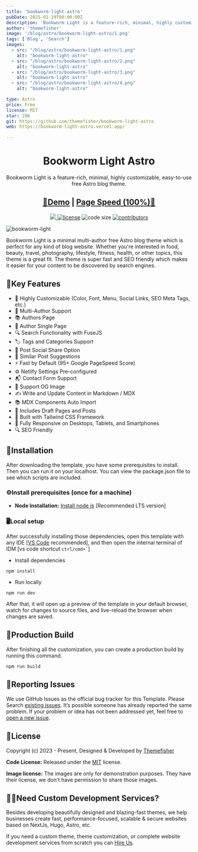 ```yaml
---
title: 'bookworm-light-astro'
pubDate: 2025-01-19T00:00:00Z
description: 'Bookworm Light is a feature-rich, minimal, highly customizable, easy-to-use Astro blog theme. '
author: 'themefisher'
image: '/blog/astro/bookworm-light-astro/1.png'
tags: ['Blog', 'Search']
images:
  - src: "/blog/astro/bookworm-light-astro/1.png"
    alt: "bookworm-light-astro"
  - src: "/blog/astro/bookworm-light-astro/2.png"
    alt: "bookworm-light-astro"
  - src: "/blog/astro/bookworm-light-astro/3.png"
    alt: "bookworm-light-astro"
  - src: "/blog/astro/bookworm-light-astro/4.png"
    alt: "bookworm-light-astro"

type: Astro
price: Free
license: MIT
star: 296
git: https://github.com/themefisher/bookworm-light-astro
web: https://bookworm-light-astro.vercel.app/

---
```


<h1 align="center">Bookworm Light Astro</h1>
<p align="center">Bookworm Light is a feature-rich, minimal, highly customizable, easy-to-use free Astro blog theme.</p>
<h2 align="center"> <a target="_blank" href="https://bookworm-light-astro.vercel.app/" rel="nofollow">👀Demo</a> | <a  target="_blank" href="https://pagespeed.web.dev/report?url=https%3A%2F%2Fbookworm-light-astro.vercel.app%2F&form_factor=desktop">Page Speed (100%)🚀</a></h2>

<p align="center">
  <a href="https://github.com/withastro/astro/releases/tag/astro%405.1.7" alt="Contributors">
    <img src="https://img.shields.io/static/v1?label=ASTRO&message=5.1&color=000&logo=astro" />
  </a>
  <a href="https://github.com/themefisher/bookworm-light-astro/blob/main/LICENSE">
    <img src="https://img.shields.io/github/license/themefisher/bookworm-light-astro" alt="license"/></a>
  <img src="https://img.shields.io/github/languages/code-size/themefisher/bookworm-light-astro" alt="code size"/>
  <a href="https://github.com/themefisher/bookworm-light-astro/graphs/contributors">
    <img src="https://img.shields.io/github/contributors/themefisher/bigspring-light-astro" alt="contributors"/></a>
</p>

![bookworm-light](https://demo.gethugothemes.com/thumbnails/bookworm-light.png)

Bookworm Light is a minimal multi-author free Astro blog theme which is perfect for any kind of blog website. Whether you're interested in food, beauty, travel, photography, lifestyle, fitness, health, or other topics, this theme is a great fit. The theme is super fast and SEO friendly which makes it easier for your content to be discovered by search engines.

## 🔑Key Features

- 🎨 Highly Customizable (Color, Font, Menu, Social Links, SEO Meta Tags, etc.)
- 👥 Multi-Author Support
- 📚 Authors Page
- 👤 Author Single Page
- 🔍 Search Functionality with FuseJS
- 🏷️ Tags and Categories Support
- 📲 Post Social Share Option
- 🔗 Similar Post Suggestions
- ⚡ Fast by Default (95+ Google PageSpeed Score)
- ⚙️ Netlify Settings Pre-configured
- 📬 Contact Form Support
- 🌅 Support OG Image
- ✍️ Write and Update Content in Markdown / MDX
- 📚 MDX Components Auto Import
- 📝 Includes Draft Pages and Posts
- 🚀 Built with Tailwind CSS Framework
- 📱 Fully Responsive on Desktops, Tablets, and Smartphones
- 🔍 SEO Friendly


## 🔧Installation

After downloading the template, you have some prerequisites to install. Then you can run it on your localhost. You can view the package.json file to see which scripts are included.

### ⚙️Install prerequisites (once for a machine)

- **Node Installation:** [Install node js](https://nodejs.org/en/download/) [Recommended LTS version]

### 🖥️Local setup

After successfully installing those dependencies, open this template with any IDE [[VS Code](https://code.visualstudio.com/) recommended], and then open the internal terminal of IDM [vs code shortcut <code>ctrl/cmd+\`</code>]

- Install dependencies

```
npm install
```

- Run locally

```
npm run dev
```

After that, it will open up a preview of the template in your default browser, watch for changes to source files, and live-reload the browser when changes are saved.

## 🔨Production Build

After finishing all the customization, you can create a production build by running this command.

```
npm run build
```

## 🐞Reporting Issues

We use GitHub Issues as the official bug tracker for this Template. Please Search [existing issues](https://github.com/themefisher/bookworm-light-astro/issues). It’s possible someone has already reported the same problem.
If your problem or idea has not been addressed yet, feel free to [open a new issue](https://github.com/themefisher/bookworm-light-astro/issues).

## 📄License

Copyright (c) 2023 - Present, Designed & Developed by [Themefisher](https://themefisher.com)

**Code License:** Released under the [MIT](https://github.com/themefisher/bookworm-light-astro/blob/main/LICENSE) license.

**Image license:** The images are only for demonstration purposes. They have their license, we don't have permission to share those images.

## 👨‍💻Need Custom Development Services?

Besides developing beautifully designed and blazing-fast themes, we help businesses create fast, performance-focused, scalable & secure websites based on NextJs, Hugo, Astro, etc.

If you need a custom theme, theme customization, or complete website development services from scratch you can [Hire Us](https://themefisher.com/contact).
